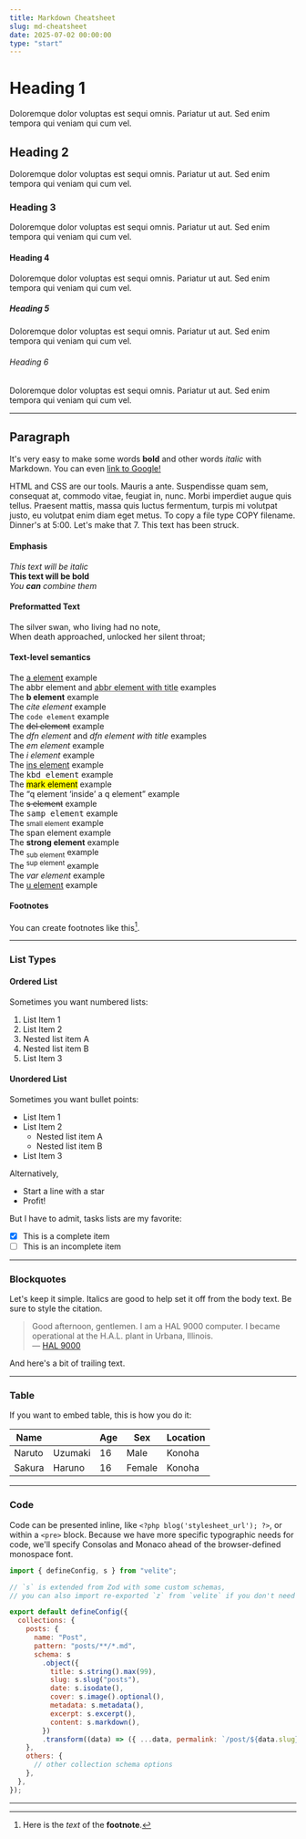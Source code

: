 ```yaml
---
title: Markdown Cheatsheet
slug: md-cheatsheet
date: 2025-07-02 00:00:00
type: "start"
---
```


# Heading 1

Doloremque dolor voluptas est sequi omnis. Pariatur ut aut. Sed enim tempora qui veniam qui cum vel.

## Heading 2

Doloremque dolor voluptas est sequi omnis. Pariatur ut aut. Sed enim tempora qui veniam qui cum vel.

### Heading 3

Doloremque dolor voluptas est sequi omnis. Pariatur ut aut. Sed enim tempora qui veniam qui cum vel.

#### Heading 4

Doloremque dolor voluptas est sequi omnis. Pariatur ut aut. Sed enim tempora qui veniam qui cum vel.

##### Heading 5

Doloremque dolor voluptas est sequi omnis. Pariatur ut aut. Sed enim tempora qui veniam qui cum vel.

###### Heading 6

Doloremque dolor voluptas est sequi omnis. Pariatur ut aut. Sed enim tempora qui veniam qui cum vel.

---

## Paragraph

It's very easy to make some words **bold** and other words _italic_ with Markdown. You can even [link to Google!](http://google.com)

HTML and CSS are our tools. Mauris a ante. Suspendisse quam sem, consequat at, commodo vitae, feugiat in, nunc. Morbi imperdiet augue quis tellus. Praesent mattis, massa quis luctus fermentum, turpis mi volutpat justo, eu volutpat enim diam eget metus. To copy a file type COPY filename. Dinner's at 5:00. Let's make that 7. This text has been struck.

#### Emphasis

_This text will be italic_\
**This text will be bold**\
_You **can** combine them_

#### Preformatted Text

The silver swan, who living had no note,\
When death approached, unlocked her silent throat;

#### Text-level semantics

The [a element](#foo) example\
The <abbr>abbr element</abbr> and <abbr title="Title text">abbr element with title</abbr> examples\
The **b element** example\
The <cite>cite element</cite> example\
The `code element` example\
The ~~del element~~ example\
The <dfn>dfn element</dfn> and <dfn title="Title text">dfn element with title</dfn> examples\
The _em element_ example\
The _i element_ example\
The <ins>ins element</ins> example\
The <kbd>kbd element</kbd> example\
The <mark>mark element</mark> example\
The <q>q element <q>inside</q> a q element</q> example\
The <s>s element</s> example\
The <samp>samp element</samp> example\
The <small>small element</small> example\
The <span>span element</span> example\
The <strong>strong element</strong> example\
The <sub>sub element</sub> example\
The <sup>sup element</sup> example\
The <var>var element</var> example\
The <u>u element</u> example

#### Footnotes

You can create footnotes like this[^footnote].

---

### List Types

#### Ordered List

Sometimes you want numbered lists:

1. List Item 1
2. List Item 2
3. Nested list item A
4. Nested list item B
5. List Item 3

#### Unordered List

Sometimes you want bullet points:

- List Item 1
- List Item 2
  - Nested list item A
  - Nested list item B
- List Item 3

Alternatively,

- Start a line with a star
- Profit!

But I have to admit, tasks lists are my favorite:

- [x] This is a complete item
- [ ] This is an incomplete item

---

### Blockquotes

Let's keep it simple. Italics are good to help set it off from the body text. Be sure to style the citation.

> Good afternoon, gentlemen. I am a HAL 9000 computer. I became operational at the H.A.L. plant in Urbana, Illinois. <br/>
> — [HAL 9000](http://en.wikipedia.org/wiki/HAL_9000)

And here's a bit of trailing text.

---

### Table

If you want to embed table, this is how you do it:

| Name   |         | Age | Sex    | Location |
| ------ | ------- | --- | ------ | -------- |
| Naruto | Uzumaki | 16  | Male   | Konoha   |
| Sakura | Haruno  | 16  | Female | Konoha   |

---

### Code

Code can be presented inline, like `<?php blog('stylesheet_url'); ?>`, or within a `<pre>` block. Because we have more specific typographic needs for code, we'll specify Consolas and Monaco ahead of the browser-defined monospace font.

```js {9-11,21} showLineNumbers
import { defineConfig, s } from "velite";

// `s` is extended from Zod with some custom schemas,
// you can also import re-exported `z` from `velite` if you don't need these extension schemas.

export default defineConfig({
  collections: {
    posts: {
      name: "Post",
      pattern: "posts/**/*.md",
      schema: s
        .object({
          title: s.string().max(99),
          slug: s.slug("posts"),
          date: s.isodate(),
          cover: s.image().optional(),
          metadata: s.metadata(),
          excerpt: s.excerpt(),
          content: s.markdown(),
        })
        .transform((data) => ({ ...data, permalink: `/post/${data.slug}` })),
    },
    others: {
      // other collection schema options
    },
  },
});
```

---

[^footnote]: Here is the _text_ of the **footnote**.
